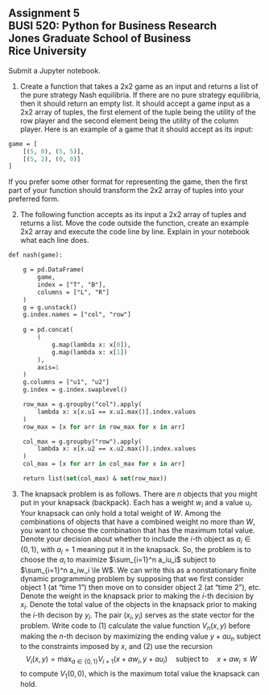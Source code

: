 ## Assignment 5<br>BUSI 520: Python for Business Research<br>Jones Graduate School of Business<br>Rice University<br>

Submit a Jupyter notebook.  

1. Create a function that takes a 2x2 game as an input and returns a list of the pure strategy Nash equilibria.  If there are no pure strategy equilibria, then it should return an empty list.  It should accept a game input as a 2x2 array of tuples, the first element of the tuple being the utility of the row player and the second element being the utility of the column player.  Here is an example of a game that it should accept as its input:

```.p
game = [
    [(5, 0), (5, 5)],
    [(5, 2), (0, 0)]
]
```  
If you prefer some other format for representing the game, then the first part of your function should transform the 2x2 array of tuples into your preferred form.

2. The following function accepts as its input a 2x2 array of tuples and returns a list.  Move the code outside the function, create an example 2x2 array and execute the code line by line.  Explain in your notebook what each line does.

```.p
def nash(game):

    g = pd.DataFrame(
        game, 
        index = ["T", "B"],
        columns = ["L", "R"]
    )
    g = g.unstack()
    g.index.names = ["col", "row"]
    
    g = pd.concat(
        (
            g.map(lambda x: x[0]), 
            g.map(lambda x: x[1])
        ), 
        axis=1
    )
    g.columns = ["u1", "u2"]
    g.index = g.index.swaplevel()

    row_max = g.groupby("col").apply(
        lambda x: x[x.u1 == x.u1.max()].index.values
    )
    row_max = [x for arr in row_max for x in arr]

    col_max = g.groupby("row").apply(
        lambda x: x[x.u2 == x.u2.max()].index.values
    )
    col_max = [x for arr in col_max for x in arr]

    return list(set(col_max) & set(row_max))
```

3. The knapsack problem is as follows.  There are $n$ objects that you might put in your knapsack (backpack).  Each has a weight $w_i$ and a value $u_i$.  Your knapsack can only hold a total weight of $W$.  Among the combinations of objects that have a combined weight no more than $W$, you want to choose the combination that has the maximum total value.  Denote your decision about whether to include the $i$-th object as $a_i \in \{0, 1\}$, with $a_i=1$ meaning put it in the knapsack.  So, the problem is to choose the $a_i$ to maximize $\sum_{i=1}^n a_iu_i$ subject to $\sum_{i=1}^n a_iw_i \le W$.  We can write this as a nonstationary finite dynamic programming problem by supposing that we first consider object 1 (at "time 1") then move on to consider object 2 (at "time 2"), etc.  Denote the weight in the knapsack prior to making the $i$-th decision by $x_i$.  Denote the total value of the objects in the knapsack prior to making the $i$-th decison by $y_i$.  The pair $(x_i, y_i)$ serves as the state vector for the problem.   Write code to (1) calculate the value function $V_n(x, y)$ before making the $n$-th decison by maximizing the ending value $y + au_n$ subject to the constraints imposed by $x$, and (2) use the recursion 
$$V_{i}(x, y) = \max_{a \in \{0, 1\} } V_{i+1}(x+aw_i, y+au_i) \quad \text{subject to} \quad x+aw_i \le W$$
to compute $V_1(0, 0)$, which is the maximum total value the knapsack can hold.
